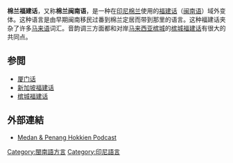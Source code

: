 {{Unreferenced|time=2014-04-05}}
{{Infobox language
| name        = 棉蘭福建話
| nativename  = mî lân hok-kiàn-oā
| states      = {{IDN}}
| region      = [[棉蘭|棉蘭]]
| speakers    = 
| familycolor = 汉藏语系
| fam1        = [[汉藏语系|汉藏语系]]
| fam2        = [[汉语族|汉语族]]
| fam3        = [[闽语支|闽语支]]
| fam4        = [[沿海闽语|沿海闽语]]
| fam5        = [[闽南语|闽南语]]
| fam6        = [[泉漳片|泉漳片]]
| fam7        = [[东南亚福建话|东南亚福建话]]
| nation      = 无
| agency      = 无
| iso1        = zh
| iso2b       = chi
| iso2t       = zho
<!-- 過時參數 | SIL         = CFR -->
| iso3        = nan
}}

'''棉兰福建话'''，又称'''棉兰闽南语'''，是一种在[[印尼|印尼]][[棉兰|棉兰]]使用的[[福建话|福建话]]（[[闽南语|闽南语]]）域外变体。这种语言是由早期闽南移民过番到棉兰定居而带到那里的语言。这种福建话夹杂了许多[[马来语|马来语]]词汇。音韵调三方面都和对岸[[马来西亚|马来西亚]][[槟城|槟城]]的[[槟城福建话|槟城福建话]]有很大的共同点。

==参閲==
* [[厦门话|厦门话]]
* [[新加坡福建话|新加坡福建话]]
* [[槟城福建话|槟城福建话]]

==外部連結==
*[https://web.archive.org/web/20080725022913/http://hokkienlang.blogsome.com/2005/08/25/hokkien-podcast/ Medan & Penang Hokkien Podcast] {{nan}}

{{闽南语|state=collapsed}}

[[Category:閩南語方言|Category:閩南語方言]]
[[Category:印尼語言|Category:印尼語言]]